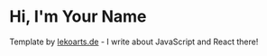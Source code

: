 # Hi, I'm Your Name

Template by [lekoarts.de](https://www.google.com) - I write about JavaScript and React there!
